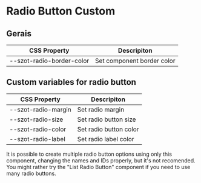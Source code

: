 
<Meta title="Components/FormFields/RadioButton/Custom" />

# Radio Button Custom

## Gerais

| CSS Property              | Descripiton                |
| ------------------------- | -------------------------- |
| --szot-radio-border-color | Set component border color |

## Custom variables for radio button

| CSS Property        | Descripiton            |
| ------------------- | ---------------------- |
| --szot-radio-margin | Set radio margin       |
| --szot-radio-size   | Set radio button size  |
| --szot-radio-color  | Set radio button color |
| --szot-radio-label  | Set radio label color  |

<p>
  It is possible to create multiple radio button options using only this
  component, changing the names and IDs properly, but it's not recomended. You
  might rather try the "List Radio Button" component if you need to use many
  radio buttons.
</p>
